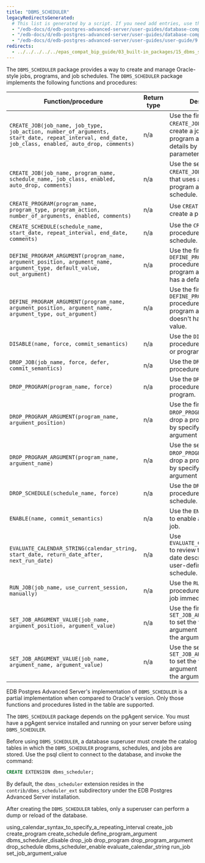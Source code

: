 ```yaml
---
title: "DBMS_SCHEDULER"
legacyRedirectsGenerated:
  # This list is generated by a script. If you need add entries, use the `legacyRedirects` key.
  - "/edb-docs/d/edb-postgres-advanced-server/user-guides/database-compatibility-for-oracle-developers-built-in-package-guide/9.6/Database_Compatibility_for_Oracle_Developers_Built-in_Package_Guide.1.28.html"
  - "/edb-docs/d/edb-postgres-advanced-server/user-guides/database-compatibility-for-oracle-developers-guide/9.5/Database_Compatibility_for_Oracle_Developers_Guide.1.201.html"
  - "/edb-docs/d/edb-postgres-advanced-server/user-guides/user-guide/9.5/EDB_Postgres_Enterprise_Guide.1.159.html"
redirects:
  - ../../../../../epas_compat_bip_guide/03_built-in_packages/15_dbms_scheduler #generated for docs/epas/reorg-role-use-case-mode
---
```


The `DBMS_SCHEDULER` package provides a way to create and manage Oracle-style jobs, programs, and job schedules. The `DBMS_SCHEDULER` package implements the following functions and procedures:

| Function/procedure                                                                                                                                | Return type | Description                                                                                                                       |
| ------------------------------------------------------------------------------------------------------------------------------------------------- | ----------- | --------------------------------------------------------------------------------------------------------------------------------- |
| `CREATE_JOB(job_name, job_type, job_action, number_of_arguments, start_date, repeat_interval, end_date, job_class, enabled, auto_drop, comments)` | n/a         | Use the first form of the `CREATE_JOB` procedure to create a job, specifying program and schedule details by means of parameters. |
| `CREATE_JOB(job_name, program_name, schedule_name, job_class, enabled, auto_drop, comments)`                                                      | n/a         | Use the second form of `CREATE_JOB` to create a job that uses a named program and named schedule.                                 |
| `CREATE_PROGRAM(program_name, program_type, program_action, number_of_arguments, enabled, comments)`                                              | n/a         | Use `CREATE_PROGRAM` to create a program.                                                                                         |
| `CREATE_SCHEDULE(schedule_name, start_date, repeat_interval, end_date, comments)`                                                                 | n/a         | Use the `CREATE_SCHEDULE` procedure to create a schedule.                                                                         |
| `DEFINE_PROGRAM_ARGUMENT(program_name, argument_position, argument_name, argument_type, default_value, out_argument)`                             | n/a         | Use the first form of the `DEFINE_PROGRAM_ARGUMENT` procedure to define a program argument that has a default value.              |
| `DEFINE_PROGRAM_ARGUMENT(program_name, argument_position, argument_name, argument_type, out_argument)`                                            | n/a         | Use the first form of the `DEFINE_PROGRAM_ARGUMENT` procedure to define a program argument that doesn't have a default value.    |
| `DISABLE(name, force, commit_semantics)`                                                                                                          | n/a         | Use the `DISABLE` procedure to disable a job or program.                                                                          |
| `DROP_JOB(job_name, force, defer, commit_semantics)`                                                                                              | n/a         | Use the `DROP_JOB` procedure to drop a job.                                                                                       |
| `DROP_PROGRAM(program_name, force)`                                                                                                               | n/a         | Use the `DROP_PROGRAM` procedure to drop a program.                                                                               |
| `DROP_PROGRAM_ARGUMENT(program_name, argument_position)`                                                                                          | n/a         | Use the first form of `DROP_PROGRAM_ARGUMENT` to drop a program argument by specifying the argument position.                     |
| `DROP_PROGRAM_ARGUMENT(program_name, argument_name)`                                                                                              | n/a         | Use the second form of `DROP_PROGRAM_ARGUMENT` to drop a program argument by specifying the argument name.                        |
| `DROP_SCHEDULE(schedule_name, force)`                                                                                                             | n/a         | Use the `DROP SCHEDULE` procedure to drop a schedule.                                                                             |
| `ENABLE(name, commit_semantics)`                                                                                                                  | n/a         | Use the `ENABLE` command to enable a program or job.                                                                              |
| `EVALUATE_CALENDAR_STRING(calendar_string, start_date, return_date_after, next_run_date)`                                                         | n/a         | Use `EVALUATE_CALENDAR_STRING` to review the execution date described by a user-defined calendar schedule.                        |
| `RUN_JOB(job_name, use_current_session, manually)`                                                                                                | n/a         | Use the `RUN_JOB` procedure to execute a job immediately.                                                                         |
| `SET_JOB_ARGUMENT_VALUE(job_name, argument_position, argument_value)`                                                                             | n/a         | Use the first form of `SET_JOB_ARGUMENT_VALUE` to set the value of a job argument described by the argument's position.           |
| `SET_JOB_ARGUMENT_VALUE(job_name, argument_name, argument_value)`                                                                                 | n/a         | Use the second form of `SET_JOB_ARGUMENT_VALUE` to set the value of a job argument described by the argument's name.              |

EDB Postgres Advanced Server's implementation of `DBMS_SCHEDULER` is a partial implementation when compared to Oracle's version. Only those functions and procedures listed in the table are supported.

The `DBMS_SCHEDULER` package depends on the pgAgent service. You must have a pgAgent service installed and running on your server before using `DBMS_SCHEDULER`.

Before using `DBMS_SCHEDULER`, a database superuser must create the catalog tables in which the `DBMS_SCHEDULER` programs, schedules, and jobs are stored. Use the psql client to connect to the database, and invoke the command:

```sql
CREATE EXTENSION dbms_scheduler;
```

By default, the `dbms_scheduler` extension resides in the `contrib/dbms_scheduler_ext` subdirectory under the EDB Postgres Advanced Server installation.

After creating the `DBMS_SCHEDULER` tables, only a superuser can perform a dump or reload of the database.

<div class="toctree" maxdepth="6">

using_calendar_syntax_to_specify_a_repeating_interval create_job create_program create_schedule define_program_argument dbms_scheduler_disable drop_job drop_program drop_program_argument drop_schedule dbms_scheduler_enable evaluate_calendar_string run_job set_job_argument_value

</div>
